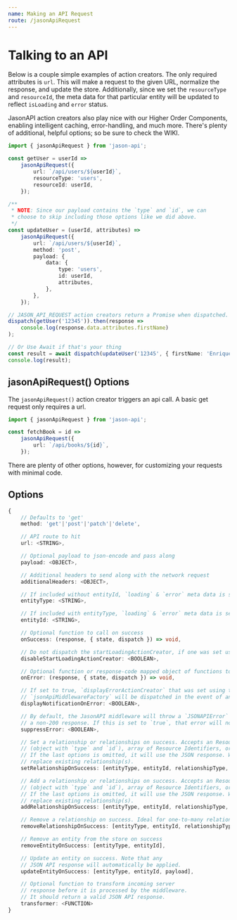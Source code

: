 ```yaml
---
name: Making an API Request
route: /jasonApiRequest
---
```


# Talking to an API

Below is a couple simple examples of action creators. The only required
attributes is `url`. This will make a request to the given URL, normalize
the response, and update the store. Additionally, since we set the `resourceType`
and `resourceId`, the meta data for that particular entity will be updated to
reflect `isLoading` and `error` status.

JasonAPI action creators also play nice with our Higher Order Components,
enabling intelligent caching, error-handling, and much more. There's plenty
of additional, helpful options; so be sure to check the WIKI.

```ts
import { jasonApiRequest } from 'jason-api';

const getUser = userId =>
    jasonApiRequest({
        url: `/api/users/${userId}`,
        resourceType: 'users',
        resourceId: userId,
    });

/**
 * NOTE: Since our payload contains the `type` and `id`, we can
 * choose to skip including those options like we did above.
 */
const updateUser = (userId, attributes) =>
    jasonApiRequest({
        url: `/api/users/${userId}`,
        method: 'post',
        payload: {
            data: {
                type: 'users',
                id: userId,
                attributes,
            },
        },
    });

// JASON_API_REQUEST action creators return a Promise when dispatched.
dispatch(getUser('12345')).then(response =>
    console.log(response.data.attributes.firstName)
);

// Or Use Await if that's your thing
const result = await dispatch(updateUser('12345', { firstName: 'Enrique' }));
console.log(result);
```

## jasonApiRequest() Options

The `jasonApiRequest()` action creator triggers an api call. A basic get request only requires a url.

```ts
import { jasonApiRequest } from 'jason-api';

const fetchBook = id =>
    jasonApiRequest({
        url: `/api/books/${id}`,
    });
```

There are plenty of other options, however, for customizing your requests with minimal code.

## Options

```ts
{
    // Defaults to 'get'
    method: 'get'|'post'|'patch'|'delete',

    // API route to hit
    url: <STRING>,

    // Optional payload to json-encode and pass along
    payload: <OBJECT>,

    // Additional headers to send along with the network request
    additionalHeaders: <OBJECT>,

    // If included without entityId, `loading` & `error` meta data is set for this entity type
    entityType: <STRING>,

    // If included with entityType, `loading` & `error` meta data is set for this specific entity
    entityId: <STRING>,

    // Optional function to call on success
    onSuccess: (response, { state, dispatch }) => void,

    // Do not dispatch the startLoadingActionCreator, if one was set using the `jsonApiMiddlewareFactory`
    disableStartLoadingActionCreator: <BOOLEAN>,

    // Optional function or response-code mapped object of functions to call on error.
    onError: (response, { state, dispatch }) => void,

    // If set to true, `displayErrorActionCreator` that was set using the
    // `jsonApiMiddlewareFactory` will be dispatched in the event of an error.
    displayNotificationOnError: <BOOLEAN>,

    // By default, the JasonAPI middleware will throw a `JSONAPIError` when receiving
    // a non-200 response. If this is set to `true`, that error will not be thrown.
    suppressError: <BOOLEAN>,

    // Set a relationship or relationships on success. Accepts an Resource Identifier
    // (object with `type` and `id`), array of Resource Identifiers, or a JSON API Response).
    // If the last options is omitted, it will use the JSON response. Will completely
    // replace existing relationship(s).
    setRelationshipOnSuccess: [entityType, entityId, relationshipType, resourceIdentifier(s)/response],

    // Add a relationship or relationships on success. Accepts an Resource Identifier
    // (object with `type` and `id`), array of Resource Identifiers, or a JSON API Response).
    // If the last options is omitted, it will use the JSON response. Will completely
    // replace existing relationship(s).
    addRelationshipOnSuccess: [entityType, entityId, relationshipType, resourceIdentifier(s)/response],

    // Remove a relationship on success. Ideal for one-to-many relationships.
    removeRelationshipOnSuccess: [entityType, entityId, relationshipType, relationshipId],

    // Remove an entity from the store on success
    removeEntityOnSuccess: [entityType, entityId],

    // Update an entity on success. Note that any
    // JSON API response will automatically be applied.
    updateEntityOnSuccess: [entityType, entityId, payload],

    // Optional function to transform incoming server
    // response before it is processed by the middleware.
    // It should return a valid JSON API response.
    transformer: <FUNCTION>
}
```
